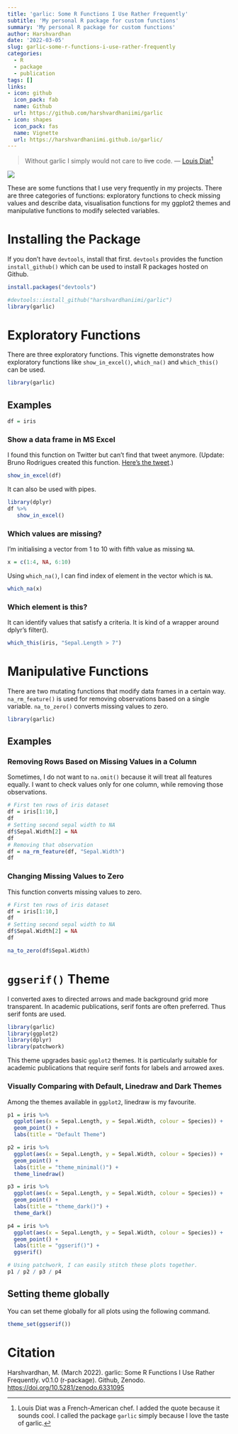 ```yaml
---
title: 'garlic: Some R Functions I Use Rather Frequently'
subtitle: 'My personal R package for custom functions'
summary: 'My personal R package for custom functions'
author: Harshvardhan
date: '2022-03-05'
slug: garlic-some-r-functions-i-use-rather-frequently
categories:
  - R
  - package
  - publication
tags: []
links:
- icon: github
  icon_pack: fab
  name: Github
  url: https://github.com/harshvardhaniimi/garlic
- icon: shapes
  icon_pack: fas
  name: Vignette
  url: https://harshvardhaniimi.github.io/garlic/
---
```


> Without garlic I simply would not care to ~~live~~ code. --- [Louis Diat](https://twitter.com/kitchenbee/status/991244972501368833)[^1]

[^1]: Louis Diat was a French-American chef. I added the quote because it sounds cool. I called the package `garlic` simply because I love the taste of garlic.

[![](images/Screen%20Shot%202022-03-16%20at%2010.24.59%20AM.png)](https://harshvardhaniimi.github.io/garlic/)

These are some functions that I use very frequently in my projects. There are three categories of functions: exploratory functions to check missing values and describe data, visualisation functions for my ggplot2 themes and manipulative functions to modify selected variables.

# Installing the Package

If you don't have `devtools`, install that first. `devtools` provides the function `install_github()` which can be used to install R packages hosted on Github.

```r
install.packages("devtools")
```

```r
#devtools::install_github("harshvardhaniimi/garlic")
library(garlic)
```

# Exploratory Functions

There are three exploratory functions. This vignette demonstrates how exploratory functions like `show_in_excel()`, `which_na()` and `which_this()` can be used.

```r
library(garlic)
```

## Examples

```r
df = iris
```

### Show a data frame in MS Excel

I found this function on Twitter but can't find that tweet anymore. (Update: Bruno Rodrigues created this function. [Here's the tweet](https://twitter.com/brodriguesco/status/1525558786164932611).)

```r
show_in_excel(df)
```

It can also be used with pipes.

```r
library(dplyr)
df %>% 
   show_in_excel()
```

### Which values are missing?

I'm initialising a vector from 1 to 10 with fifth value as missing `NA`.

```r
x = c(1:4, NA, 6:10)
```

Using `which_na()`, I can find index of element in the vector which is `NA`.

```r
which_na(x)
```

### Which element is this?

It can identify values that satisfy a criteria. It is kind of a wrapper around dplyr's filter().

```r
which_this(iris, "Sepal.Length > 7")
```

# Manipulative Functions

There are two mutating functions that modify data frames in a certain way. `na_rm_feature()` is used for removing observations based on a single variable. `na_to_zero()` converts missing values to zero.

```r
library(garlic)
```

## Examples

### Removing Rows Based on Missing Values in a Column

Sometimes, I do not want to `na.omit()` because it will treat all features equally. I want to check values only for one column, while removing those observations.

```r
# First ten rows of iris dataset
df = iris[1:10,]
df
# Setting second sepal width to NA
df$Sepal.Width[2] = NA
df
# Removing that observation
df = na_rm_feature(df, "Sepal.Width")
df
```

### Changing Missing Values to Zero

This function converts missing values to zero.

```r
# First ten rows of iris dataset
df = iris[1:10,]
df
# Setting second sepal width to NA
df$Sepal.Width[2] = NA
df
```

```r
na_to_zero(df$Sepal.Width)
```

# `ggserif()` Theme

I converted axes to directed arrows and made background grid more transparent. In academic publications, serif fonts are often preferred. Thus serif fonts are used.

```r
library(garlic)
library(ggplot2)
library(dplyr)
library(patchwork)
```

This theme upgrades basic `ggplot2` themes. It is particularly suitable for academic publications that require serif fonts for labels and arrowed axes.

### Visually Comparing with Default, Linedraw and Dark Themes

Among the themes available in `ggplot2`, linedraw is my favourite.

```r
p1 = iris %>%
  ggplot(aes(x = Sepal.Length, y = Sepal.Width, colour = Species)) +
  geom_point() +
  labs(title = "Default Theme")

p2 = iris %>%
  ggplot(aes(x = Sepal.Length, y = Sepal.Width, colour = Species)) +
  geom_point() +
  labs(title = "theme_minimal()") +
  theme_linedraw()

p3 = iris %>%
  ggplot(aes(x = Sepal.Length, y = Sepal.Width, colour = Species)) +
  geom_point() +
  labs(title = "theme_dark()") +
  theme_dark()

p4 = iris %>%
  ggplot(aes(x = Sepal.Length, y = Sepal.Width, colour = Species)) +
  geom_point() +
  labs(title = "ggserif()") +
  ggserif()
```

```r
# Using patchwork, I can easily stitch these plots together.
p1 / p2 / p3 / p4
```

## Setting theme globally

You can set theme globally for all plots using the following command.

```r
theme_set(ggserif())
```

# Citation

Harshvardhan, M. (March 2022). garlic: Some R Functions I Use Rather Frequently. v0.1.0 (r-package). Github, Zenodo. <https://doi.org/10.5281/zenodo.6331095>
